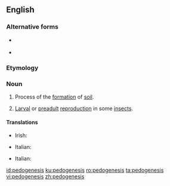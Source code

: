 ==English==

===Alternative forms===
* {{l|en|paedogenesis}} {{qualifier|biology|British}}
* {{l|en|pædogenesis}} {{qualifier|biology|mainly British}}

===Etymology===
{{confix|pedo|genesis|lang=en}}

===Noun===
{{wikipedia}}
{{en-noun|-}}

# {{context|geology|lang=en}} Process of the [[formation]] of [[soil]].
# {{context|biology|lang=en}} [[larval|Larval]] or [[preadult]] [[reproduction]] in some [[insect]]s.

====Translations====
{{trans-top|geology:process of the formation of soil}}
* Irish: {{t|ga|peidigineas|m}}
{{trans-mid}}
* Italian: {{t|it|pedogenesi|f}}
{{trans-bottom}}

{{trans-top|biology:larval or preadult reproduction in some insects}}
* Italian: {{t|it|pedogenesi|f}}
{{trans-mid}}
{{trans-bottom}}

[[id:pedogenesis]]
[[ku:pedogenesis]]
[[ro:pedogenesis]]
[[ta:pedogenesis]]
[[vi:pedogenesis]]
[[zh:pedogenesis]]
